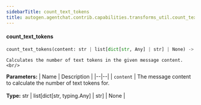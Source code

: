 ```yaml
---
sidebarTitle: count_text_tokens
title: autogen.agentchat.contrib.capabilities.transforms_util.count_text_tokens
---
```


<code class="doc-symbol doc-symbol-heading doc-symbol-function"></code>
#### count_text_tokens

```python
count_text_tokens(content: str | list[dict[str, Any] | str] | None) -> int
```

    Calculates the number of text tokens in the given message content.<br/>

<b>Parameters:</b>
| Name | Description |
|--|--|
| `content` | The message content to calculate the number of text tokens for.<br/><br/>**Type:** str \| list[dict[str, typing.Any] \| str] \| None |

<br />